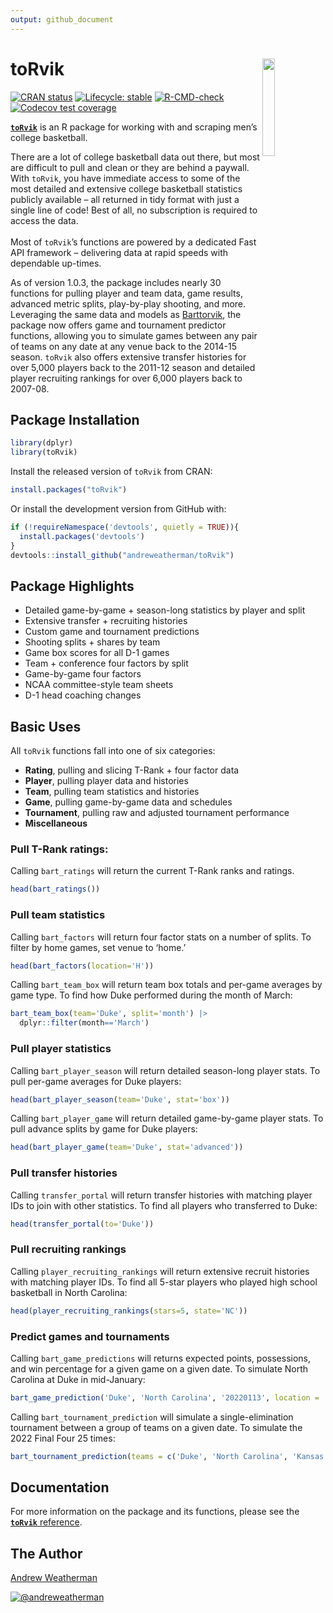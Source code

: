 ```yaml
---
output: github_document
---
```


<!-- README.md is generated from README.Rmd. Please edit that file -->

# toRvik <a href="https://www.torvik.dev/"><img src="man/figures/logo.png" align="right" width="20%" min-width="100px"/></a>

<!-- badges: start -->

[![CRAN status](https://www.r-pkg.org/badges/version/toRvik)](https://CRAN.R-project.org/package=toRvik) [![Lifecycle: stable](https://img.shields.io/badge/lifecycle-stable-brightgreen.svg)](https://lifecycle.r-lib.org/articles/stages.html#stable) [![R-CMD-check](https://github.com/andreweatherman/toRvik/workflows/R-CMD-check/badge.svg)](https://github.com/andreweatherman/toRvik/actions) [![Codecov test coverage](https://codecov.io/gh/andreweatherman/toRvik/branch/main/graph/badge.svg)](https://app.codecov.io/gh/andreweatherman/toRvik?branch=main)

<!-- badges: end -->

[**`toRvik`**](https://github.com/andreweatherman/toRvik) is an R package for working with and scraping men's college basketball.

There are a lot of college basketball data out there, but most are difficult to pull and clean or they are behind a paywall. With `toRvik`, you have immediate access to some of the most detailed and extensive college basketball statistics publicly available -- all returned in tidy format with just a single line of code! Best of all, no subscription is required to access the data.\
\
Most of `toRvik`'s functions are powered by a dedicated Fast API framework -- delivering data at rapid speeds with dependable up-times.

As of version 1.0.3, the package includes nearly 30 functions for pulling player and team data, game results, advanced metric splits, play-by-play shooting, and more. Leveraging the same data and models as [Barttorvik](https://www.barttorvik.com), the package now offers game and tournament predictor functions, allowing you to simulate games between any pair of teams on any date at any venue back to the 2014-15 season. `toRvik` also offers extensive transfer histories for over 5,000 players back to the 2011-12 season and detailed player recruiting rankings for over 6,000 players back to 2007-08.

## Package Installation

```r
library(dplyr)
library(toRvik)
```


Install the released version of `toRvik` from CRAN:

```r
install.packages("toRvik")
```

Or install the development version from GitHub with:

```r
if (!requireNamespace('devtools', quietly = TRUE)){
  install.packages('devtools')
}
devtools::install_github("andreweatherman/toRvik") 
```

## Package Highlights

-   Detailed game-by-game + season-long statistics by player and split
-   Extensive transfer + recruiting histories
-   Custom game and tournament predictions
-   Shooting splits + shares by team
-   Game box scores for all D-1 games
-   Team + conference four factors by split
-   Game-by-game four factors
-   NCAA committee-style team sheets
-   D-1 head coaching changes

## Basic Uses

All `toRvik` functions fall into one of six categories:

-   **Rating**, pulling and slicing T-Rank + four factor data
-   **Player**, pulling player data and histories
-   **Team**, pulling team statistics and histories
-   **Game**, pulling game-by-game data and schedules
-   **Tournament**, pulling raw and adjusted tournament performance
-   **Miscellaneous**

### Pull T-Rank ratings:

Calling `bart_ratings` will return the current T-Rank ranks and ratings.

```r
head(bart_ratings())
```

### Pull team statistics

Calling `bart_factors` will return four factor stats on a number of splits. To filter by home games, set venue to 'home.'

```r
head(bart_factors(location='H'))
```

Calling `bart_team_box` will return team box totals and per-game averages by game type. To find how Duke performed during the month of March:

```r
bart_team_box(team='Duke', split='month') |>
  dplyr::filter(month=='March')
```

### Pull player statistics

Calling `bart_player_season` will return detailed season-long player stats. To pull per-game averages for Duke players:

```r
head(bart_player_season(team='Duke', stat='box'))
```

Calling `bart_player_game` will return detailed game-by-game player stats. To pull advance splits by game for Duke players:

```r
head(bart_player_game(team='Duke', stat='advanced'))
```

### Pull transfer histories

Calling `transfer_portal` will return transfer histories with matching player IDs to join with other statistics. To find all players who transferred to Duke:

```r
head(transfer_portal(to='Duke'))
```

### Pull recruiting rankings

Calling `player_recruiting_rankings` will return extensive recruit histories with matching player IDs. To find all 5-star players who played high school basketball in North Carolina:

```r
head(player_recruiting_rankings(stars=5, state='NC'))
```

### Predict games and tournaments

Calling `bart_game_predictions` will returns expected points, possessions, and win percentage for a given game on a given date. To simulate North Carolina at Duke in mid-January:

```r
bart_game_prediction('Duke', 'North Carolina', '20220113', location = 'H')
```

Calling `bart_tournament_prediction` will simulate a single-elimination tournament between a group of teams on a given date. To simulate the 2022 Final Four 25 times:

```r
bart_tournament_prediction(teams = c('Duke', 'North Carolina', 'Kansas', 'Villanova'), '20220402', sims = 25, seed = 10)
```

## Documentation

For more information on the package and its functions, please see the [**`toRvik`** reference](https://www.torvik.dev/).

## The Author

[Andrew Weatherman](https://www.linkedin.com/in/andrewweatherman/)

<a href="https://twitter.com/andreweatherman" target="blank"><img src="https://img.shields.io/twitter/follow/andreweatherman?color=blue&amp;label=%40andreweatherman&amp;logo=twitter&amp;style=for-the-badge" alt="@andreweatherman"/></a>
